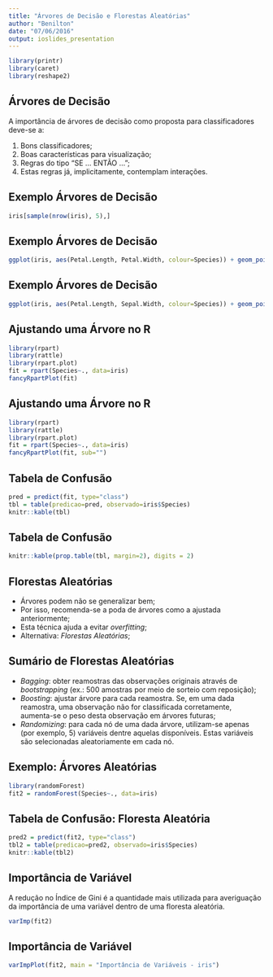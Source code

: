 ```yaml
---
title: "Árvores de Decisão e Florestas Aleatórias"
author: "Benilton"
date: "07/06/2016"
output: ioslides_presentation
---
```


```r
library(printr)
library(caret)
library(reshape2)
```

## Árvores de Decisão

A importância de árvores de decisão como proposta para classificadores deve-se a:

1. Bons classificadores;
2. Boas características para visualização;
3. Regras do tipo "SE ... ENTÃO ...";
4. Estas regras já, implicitamente, contemplam interações.

## Exemplo Árvores de Decisão

```r
iris[sample(nrow(iris), 5),]
```

## Exemplo Árvores de Decisão

```r
ggplot(iris, aes(Petal.Length, Petal.Width, colour=Species)) + geom_point() + theme_bw()
```

## Exemplo Árvores de Decisão

```r
ggplot(iris, aes(Petal.Length, Sepal.Width, colour=Species)) + geom_point() + theme_bw()
```

## Ajustando uma Árvore no R

```r
library(rpart)
library(rattle)
library(rpart.plot)
fit = rpart(Species~., data=iris)
fancyRpartPlot(fit)
```

## Ajustando uma Árvore no R

```r
library(rpart)
library(rattle)
library(rpart.plot)
fit = rpart(Species~., data=iris)
fancyRpartPlot(fit, sub="")
```

## Tabela de Confusão

```r
pred = predict(fit, type="class")
tbl = table(predicao=pred, observado=iris$Species)
knitr::kable(tbl)
```


## Tabela de Confusão

```r
knitr::kable(prop.table(tbl, margin=2), digits = 2)
```

## Florestas Aleatórias

- Árvores podem não se generalizar bem;
- Por isso, recomenda-se a poda de árvores como a ajustada anteriormente;
- Esta técnica ajuda a evitar *overfitting*;
- Alternativa: _Florestas Aleatórias_;

## Sumário de Florestas Aleatórias

- *Bagging*: obter reamostras das observações originais através de *bootstrapping* (ex.: 500 amostras por meio de sorteio com reposição);
- *Boosting*: ajustar árvore para cada reamostra. Se, em uma dada reamostra, uma observação não for classificada corretamente, aumenta-se o peso desta observação em árvores futuras;
- *Randomizing*: para cada nó de uma dada árvore, utilizam-se apenas (por exemplo, 5) variáveis dentre aquelas disponíveis. Estas variáveis são selecionadas aleatoriamente em cada nó.

## Exemplo: Árvores Aleatórias

```r
library(randomForest)
fit2 = randomForest(Species~., data=iris)
```

## Tabela de Confusão: Floresta Aleatória

```r
pred2 = predict(fit2, type="class")
tbl2 = table(predicao=pred2, observado=iris$Species)
knitr::kable(tbl2)
```

## Importância de Variável

A redução no Índice de Gini é a quantidade mais utilizada para averiguação da importância de uma variável dentro de uma floresta aleatória.

```r
varImp(fit2)
```

## Importância de Variável

```r
varImpPlot(fit2, main = "Importância de Variáveis - iris")
```
